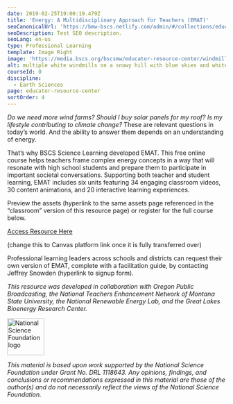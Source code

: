 ```yaml
---
date: 2019-02-25T19:00:19.479Z
title: 'Energy: A Multidisciplinary Approach for Teachers (EMAT)'
seoCanonicalUrl: 'https://bmw-bscs.netlify.com/admin/#/collections/educator-resource-center/emat'
seoDescription: Test SEO description.
seoLang: en-us
type: Professional Learning
template: Image Right
image: 'https://media.bscs.org/bscsmw/educator-resource-center/windmills.jpg'
alt: multiple white windmills on a snowy hill with blue skies and white clouds
courseId: 0
discipline:
  - Earth Sciences
page: educator-resource-center
sortOrder: 4
---
```

_Do we need more wind farms? Should I buy solar panels for my roof? Is my lifestyle contributing to climate change?_ These are relevant questions in today’s world. And the ability to answer them depends on an understanding of energy.

That’s why BSCS Science Learning developed EMAT. This free online course helps teachers frame complex energy concepts in a way that will resonate with high school students and prepare them to participate in important societal conversations. Supporting both teacher and student learning, EMAT includes six units featuring 34 engaging classroom videos, 30 content animations, and 20 interactive learning experiences. 

Preview the assets (hyperlink to the same assets page referenced in the “classroom” version of this resource page) or register for the full course below. 

<a class="btn btn-outline-secondary" href="http://ematdev.bscs.org//" target="_blank" rel="noopener noreferrer">Access Resource Here</a>

(change this to Canvas platform link once it is fully transferred over)

Professional learning leaders across schools and districts can request their own version of EMAT, complete with a facilitation guide, by contacting Jeffrey Snowden (hyperlink to signup form).

_This resource was developed in collaboration with Oregon Public Broadcasting, the National Teachers Enhancement Network of Montana State University, the National Renewable Energy Lab, and the Great Lakes Bioenergy Research Center._ 

<div class="d-flex justify-content-center">
  <div class="p-2">
    <a href="https://www.nsf.gov" target="_blank" rel="noopener noreferrer">
      <img src="/assets/nsf_logo.svg" alt="National Science Foundation logo" style="height: 85px;" />
    </a>
  </div>
  <p class="p-2" style="margin: 0;">

_This material is based upon work supported by the National Science Foundation under_ _Grant No._ _DRL 1118643. Any opinions, findings, and conclusions or recommendations expressed in this material are those of the author(s) and do not necessarily reflect the views of the National Science Foundation._
